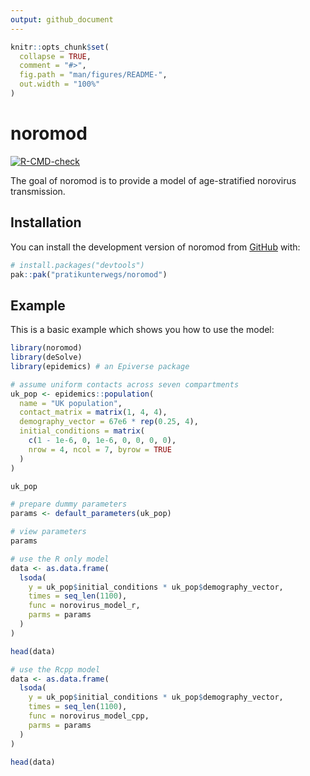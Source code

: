 ```yaml
---
output: github_document
---
```


<!-- README.md is generated from README.Rmd. Please edit that file -->

```r
knitr::opts_chunk$set(
  collapse = TRUE,
  comment = "#>",
  fig.path = "man/figures/README-",
  out.width = "100%"
)
```

# noromod

<!-- badges: start -->
[![R-CMD-check](https://github.com/pratikunterwegs/noromod/actions/workflows/R-CMD-check.yaml/badge.svg)](https://github.com/pratikunterwegs/noromod/actions/workflows/R-CMD-check.yaml)
<!-- badges: end -->

The goal of noromod is to provide a model of age-stratified norovirus transmission.

## Installation

You can install the development version of noromod from [GitHub](https://github.com/) with:

``` r
# install.packages("devtools")
pak::pak("pratikunterwegs/noromod")
```

## Example

This is a basic example which shows you how to use the model:

```r
library(noromod)
library(deSolve)
library(epidemics) # an Epiverse package

# assume uniform contacts across seven compartments
uk_pop <- epidemics::population(
  name = "UK population",
  contact_matrix = matrix(1, 4, 4),
  demography_vector = 67e6 * rep(0.25, 4),
  initial_conditions = matrix(
    c(1 - 1e-6, 0, 1e-6, 0, 0, 0, 0),
    nrow = 4, ncol = 7, byrow = TRUE
  )
)

uk_pop

# prepare dummy parameters
params <- default_parameters(uk_pop)

# view parameters
params

# use the R only model
data <- as.data.frame(
  lsoda(
    y = uk_pop$initial_conditions * uk_pop$demography_vector,
    times = seq_len(1100),
    func = norovirus_model_r,
    parms = params
  )
)

head(data)

# use the Rcpp model
data <- as.data.frame(
  lsoda(
    y = uk_pop$initial_conditions * uk_pop$demography_vector,
    times = seq_len(1100),
    func = norovirus_model_cpp,
    parms = params
  )
)

head(data)
```
